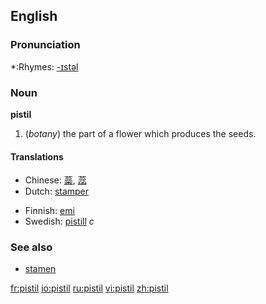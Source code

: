 ==English==

===Pronunciation===
*:Rhymes: [[Rhymes:English:-ɪstəl|-ɪstəl]]

=== Noun ===
'''pistil'''

#(''botany'') the part of a flower which produces the seeds.

====Translations====
{{top}}
*Chinese: [[蘂]], [[蕊]]
*Dutch: [[stamper]]
{{mid}}
*Finnish: [[emi]]
*Swedish: [[pistill]] ''c''
{{bottom}}

===See also===
*[[stamen]]

[[fr:pistil]]
[[io:pistil]]
[[ru:pistil]]
[[vi:pistil]]
[[zh:pistil]]